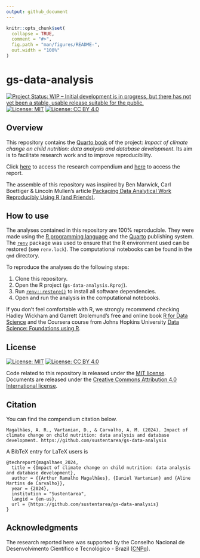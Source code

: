 ```yaml
---
output: github_document
---
```


<!-- README.md is generated from README.Rmd. Please edit that file -->

```r
knitr::opts_chunk$set(
  collapse = TRUE,
  comment = "#>",
  fig.path = "man/figures/README-",
  out.width = "100%"
)
```

# gs-data-analysis

<!-- badges: start -->
[![Project Status: WIP – Initial development is in progress, but there has not yet been a stable, usable release suitable for the public.](https://www.repostatus.org/badges/latest/wip.svg)](https://www.repostatus.org/#wip)
[![License: MIT](https://img.shields.io/badge/license-MIT-green)](https://choosealicense.com/licenses/mit/)
[![License: CC BY 4.0](https://img.shields.io/badge/License-CC_BY_4.0-lightgrey.svg)](https://creativecommons.org/licenses/by/4.0/)
<!-- badges: end -->

## Overview

This repository contains the [Quarto book](https://quarto.org/docs/books/) of the project: _Impact of climate change on child nutrition: data analysis and database development_. Its aim is to facilitate research work and to improve reproducibility.

Click [here](https://osf.io/frwmq/) to access the research compendium and [here](https://sustentarea.github.io/gs-data-analysis/) to access the report.   

The assemble of this repository was inspired by Ben Marwick, Carl Boettiger & Lincoln Mullen's article [Packaging Data Analytical Work Reproducibly Using R (and Friends)](https://doi.org/10.1080/00031305.2017.1375986).

## How to use

The analyses contained in this repository are 100% reproducible. They were made using the [R programming language](https://www.r-project.org/) and the  [Quarto](https://quarto.org/) publishing system. The [`renv`](https://rstudio.github.io/renv/) package was used to ensure that the R environment used can be restored (see `renv.lock`). The computational notebooks can be found in the `qmd` directory.

To reproduce the analyses do the following steps:

1. Clone this repository.
2. Open the R project (`gs-data-analysis.Rproj`).
3. Run [`renv::restore()`](https://rstudio.github.io/renv//reference/restore.html) to install all software dependencies.
4. Open and run the analysis in the computational notebooks.

If you don't feel comfortable with R, we strongly recommend checking Hadley Wickham and Garrett Grolemund's free and online book [R for Data Science](https://r4ds.had.co.nz/) and the Coursera course from Johns Hopkins University [Data Science: Foundations using R](https://www.coursera.org/specializations/data-science-foundations-r).

## License

[![License:
MIT](https://img.shields.io/badge/license-MIT-green)](https://opensource.org/license/mit/)
[![License: CC BY 4.0](https://img.shields.io/badge/License-CC_BY_4.0-lightgrey.svg)](https://creativecommons.org/licenses/by/4.0/)

Code related to this repository is released under the [MIT license](https://opensource.org/license/mit/). Documents are released under the [Creative Commons Attribution 4.0 International license](https://creativecommons.org/licenses/by/4.0/).

## Citation

You can find the compendium citation below.

```         
Magalhães, A. R., Vartanian, D., & Carvalho, A. M. (2024). Impact of climate change on child nutrition: data analysis and database development. https://github.com/sustentarea/gs-data-analysis
```

A BibTeX entry for LaTeX users is

```         
@techreport{magalhaes_2024,
  title = {Impact of climate change on child nutrition: data analysis and database development},
  author = {{Arthur Ramalho Magalhães}, {Daniel Vartanian} and {Aline Martins de Carvalho}},
  year = {2024},
  institution = "Sustentarea",
  langid = {en-us},
  url = {https://github.com/sustentarea/gs-data-analysis}
}
```

## Acknowledgments

The research reported here was supported by the Conselho Nacional de Desenvolvimento Científico e Tecnológico - Brazil ([CNPq](https://www.gov.br/cnpq/)).
